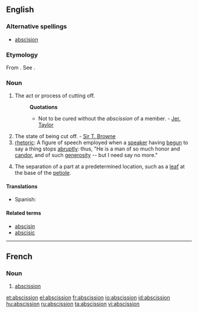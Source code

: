 ==English==

===Alternative spellings===
* [[abscision]]

===Etymology===
From {{etyl|la}} {{term|abscissio}}. See {{term|abscind}}.

===Noun===
{{en-noun}}

# The act or process of cutting off.
#: '''Quotations'''
#:* Not to be cured without the ''abscission'' of a member. - [[w:Jeremy Taylor|Jer. Taylor]]
# The state of being cut off. - [[w:Thomas Browne|Sir T. Browne]]
# [[rhetoric]]: A figure of speech employed when a [[speaker]] having [[begun]] to say a thing stops [[abruptly]]: thus, "He is a man of so much honor and [[candor]], and of such [[generosity]] -- but I need say no more."
# {{botany}} The separation of a part at a predetermined location, such as a [[leaf]] at the base of the [[petiole]].

====Translations====
{{trans-top|act of cutting off}}
* Spanish: {{t+|es|abscisión|f}}
{{trans-mid}}
{{trans-bottom}}

====Related terms====
* [[abscisin]]
* [[abscisic]]

{{anagrams:en/abciinosss}}
----

==French==

===Noun===
{{fr-noun|f}}

# {{botany}} [[#English|abscission]]

[[et:abscission]]
[[el:abscission]]
[[fr:abscission]]
[[io:abscission]]
[[id:abscission]]
[[hu:abscission]]
[[ru:abscission]]
[[ta:abscission]]
[[vi:abscission]]